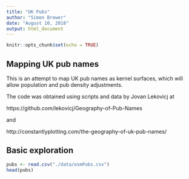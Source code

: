 ```yaml
---
title: "UK Pubs"
author: "Simon Brewer"
date: "August 10, 2018"
output: html_document
---
```


```r
knitr::opts_chunk$set(echo = TRUE)
```

## Mapping UK pub names

This is an attempt to map UK pub names as kernel surfaces, which will allow population and pub density adjustments. 

The code was obtained using scripts and data by Jovan Lekovicj at 

https://github.com/lekovicj/Geography-of-Pub-Names

and 

http://constantlyplotting.com/the-geography-of-uk-pub-names/

## Basic exploration

```r
pubs <- read.csv("./data/osmPubs.csv")
head(pubs)
```


